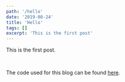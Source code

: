 ```yaml
---
path: '/hello'
date: '2019-08-24'
title: 'Hello'
tags: []
excerpt: 'This is the first post'
---
```


This is the first post.

<br />

The code used for this blog can be found [here](https://github.com/mundish/blog).
